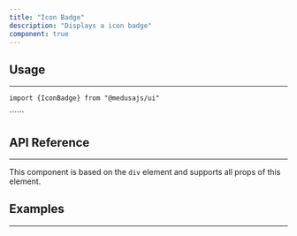 ```yaml
---
title: "Icon Badge"
description: "Displays a icon badge"
component: true
---
```


<ComponentExample name="icon-badge-demo" />

## Usage

---

<Snippet>```import {IconBadge} from "@medusajs/ui"```</Snippet>

<Snippet>
  ```<Badge><XMark /></Badge>```
</Snippet>

## API Reference

---

This component is based on the `div` element and supports all props of this element.

<ComponentProps component="badge" />

## Examples

---